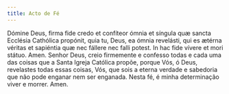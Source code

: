 ```yaml
---
title: Acto de Fé
---
```


<div class="grid grid-cols-2 gap-5">
  <span class="col-6 dropcaps text-justify">
    Dómine Deus, firma fide credo et confíteor ómnia et síngula quæ sancta
    Ecclésia Cathólica propónit, quia tu, Deus, ea ómnia revelásti, qui es
    ætérna véritas et sapiéntia quæ nec fállere nec falli potest. In hac fide
    vívere et mori státuo. Amen.
  </span>
  <span class="col-6 dropcaps text-justify">
    Senhor Deus, creio firmemente e confesso todas e cada uma das coisas que a
    Santa Igreja Católica propõe, porque Vós, ó Deus, revelastes todas essas
    coisas, Vós, que sois a eterna verdade e sabedoria que não pode enganar nem
    ser enganada. Nesta fé, é minha determinação viver e morrer. Amen.
  </span>
</div>
